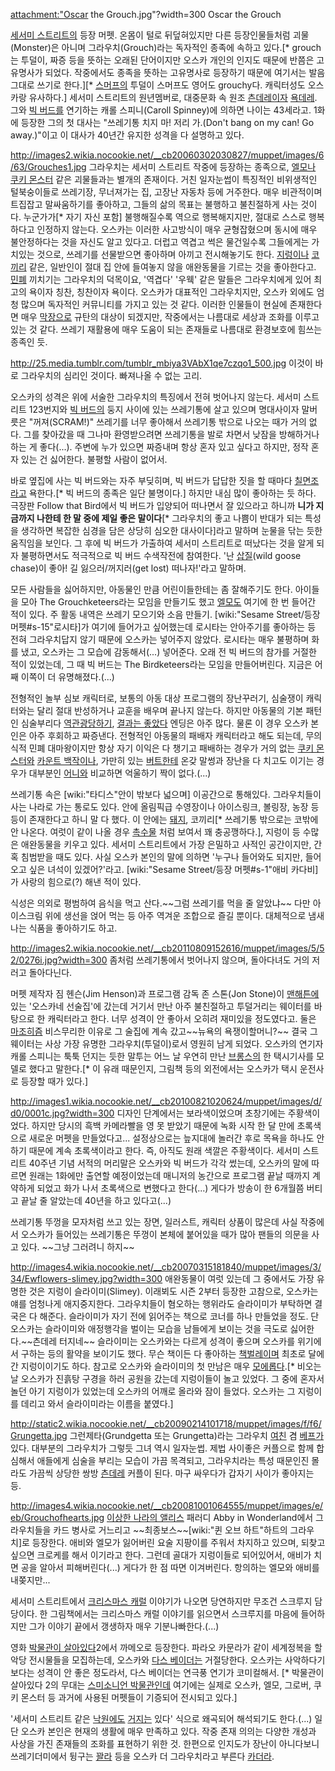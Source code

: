 attachment:"Oscar the Grouch.jpg"?width=300
Oscar the Grouch

[[세서미 스트리트]]의 등장 머펫. 온몸이 털로 뒤덮혀있지만 다른 등장인물들처럼 괴물(Monster)은 아니며 그라우치(Grouch)라는 독자적인 종족에 속하고 있다.[* grouch는 투덜이, 짜증 등을 뜻하는 오래된 단어이지만 오스카 개인의 인지도 때문에 반쯤은 고유명사가 되었다. 작중에서도 종족을 뜻하는 고유명사로 등장하기 때문에 여기서는 발음 그대로 쓰기로 한다.][* [[스머프]]의 투덜이 스머프도 영어도 grouchy다. 캐릭터성도 오스카랑 유사하다.] 세서미 스트리트의 원년멤버로, 대중문화 속 원조 [[츤데레]]이자 [[욕데레]]. 그와 [[빅 버드]]를 연기하는 캐롤 스피니(Caroll Spinney)에 의하면 나이는 43세라고. 1화에 등장한 그의 첫 대사는 "쓰레기통 치지 마! 저리 가.(Don't bang on my can! Go away.)"이고 이 대사가 40년간 유지한 성격을 다 설명하고 있다.

http://images2.wikia.nocookie.net/__cb20060302030827/muppet/images/6/63/Grouches1.jpg
그라우치는 세서미 스트리트 작중에 등장하는 종족으로, [[엘모]]나 [[쿠키 몬스터]] 같은 괴물들과는 별개의 존재이다. 거친 일자눈썹이 특징적인 비위생적인 털북숭이들로 쓰레기장, 무너져가는 집, 고장난 자동차 등에 거주한다. 매우 비관적이며 트집잡고 말싸움하기를 좋아하고, 그들의 삶의 목표는 불행하고 불친절하게 사는 것이다. 누군가가[* 자기 자신 포함] 불행해질수록 역으로 행복해지지만, 절대로 스스로 행복하다고 인정하지 않는다. 오스카는 이러한 사고방식이 매우 균형잡혔으며 동시에 매우 불안정하다는 것을 자신도 알고 있다고. 더럽고 역겹고 썩은 물건일수록 그들에게는 가치있는 것으로, 쓰레기를 선물받으면 좋아하며 아끼고 전시해놓기도 한다. [[지렁이]]나 [[코끼리]] 같은, 일반인이 절대 집 안에 들여놓지 않을 애완동물을 기르는 것을 좋아한다고. [[민폐]] 끼치기는 그라우치의 덕목이요, '역겹다' '우웩' 같은 말들은 그라우치에게 있어 최고의 욕이자 칭찬, 칭찬이자 욕이다. 오스카가 대표적인 그라우치지만, 오스카 외에도 엄청 많으며 독자적인 커뮤니티를 가지고 있는 것 같다. 이러한 인물들이 현실에 존재한다면 매우 [[막장]]으로 규탄의 대상이 되겠지만, 작중에서는 나름대로 세상과 조화를 이루고 있는 것 같다. 쓰레기 재활용에 매우 도움이 되는 존재들로 나름대로 환경보호에 힘쓰는 종족인 듯.

http://25.media.tumblr.com/tumblr_mbiya3VAbX1qe7czqo1_500.jpg
이것이 바로 그라우치의 심리인 것이다. 빠져나올 수 없는 고리.

오스카의 성격은 위에 서술한 그라우치의 특징에서 전혀 벗어나지 않는다. 세서미 스트리트 123번지와 [[빅 버드]]의 둥지 사이에 있는 쓰레기통에 살고 있으며 명대사이자 말버릇은 "꺼져(SCRAM!)" 쓰레기를 너무 좋아해서 쓰레기통 밖으로 나오는 때가 거의 없다. 그를 찾아갔을 때 그나마 환영받으려면 쓰레기통을 발로 차면서 낮잠을 방해하거나 하는 게 좋다(...). 주변에 누가 있으면 짜증내며 항상 혼자 있고 싶다고 하지만, 정작 혼자 있는 건 싫어한다. 불평할 사람이 없어서.

바로 옆집에 사는 빅 버드와는 자주 부딪히며, 빅 버드가 답답한 짓을 할 때마다 [[칠면조]]라고 욕한다.[* 빅 버드의 종족은 일단 불명이다.] 하지만 내심 많이 좋아하는 듯 하다. 극장판 Follow that Bird에서 빅 버드가 입양되어 떠나면서 잘 있으라고 하니까 '''니가 지금까지 나한테 한 말 중에 제일 좋은 말이다'''[* 그라우치의 좋고 나쁨이 반대가 되는 특성을 생각하면 복잡한 심경을 담은 상당히 심오한 대사이다]라고 말하며 눈물을 닦는 듯한 움직임을 보인다. 그 후에 빅 버드가 가출하여 세서미 스트리트로 떠났다는 것을 알게 되자 불평하면서도 적극적으로 빅 버드 수색작전에 참여한다. '난 [[삽질]](wild goose chase)이 좋아! 길 잃으러/꺼지러(get lost) 떠나자!'라고 말하며.

모든 사람들을 싫어하지만, 아동물인 만큼 어린이들한테는 좀 잘해주기도 한다. 아이들을 모아 The Grouchketeers라는 모임을 만들기도 했고 [[엘모]]도 여기에 한 번 들어간 적이 있다. 주 활동 내역은 쓰레기 모으기와 소음 만들기. [wiki:"Sesame Street/등장 머펫#s-15"로시타]가 여기에 들어가고 싶어했는데 로시타는 안아주기를 좋아하는 등 전혀 그라우치답지 않기 때문에 오스카는 넣어주지 않았다. 로시타는 매우 불평하며 화를 냈고, 오스카는 그 모습에 감동해서(...) 넣어준다. 오래 전 빅 버드의 참가를 거절한 적이 있었는데, 그 때 빅 버드는 The Birdketeers라는 모임을 만들어버린다. 지금은 어째 이쪽이 더 유명해졌다.(...)

전형적인 놀부 심보 캐릭터로, 보통의 아동 대상 프로그램의 장난꾸러기, 심술쟁이 캐릭터와는 달리 절대 반성하거나 교훈을 배우며 끝나지 않는다. 하지만 아동물의 기본 패턴인 심술부리다 [[역관광]]당하기, [[결과는 좋았다]] 엔딩은 아주 많다. 물론 이 경우 오스카 본인은 아주 후회하고 짜증낸다. 전형적인 아동물의 패배자 캐릭터라고 해도 되는데, 무의식적 민폐 대마왕이지만 항상 자기 이익은 다 챙기고 패배하는 경우가 거의 없는 [[쿠키 몬스터]]와 [[카운트 백작]]이나, 가만히 있는 [[버트]]한테 온갖 말썽과 장난을 다 치고도 이기는 경우가 대부분인 [[어니]]와 비교하면 억울하기 짝이 없다.(...)

쓰레기통 속은 [wiki:"타디스"안이 밖보다 넓으며] 이공간으로 통해있다. 그라우치들이 사는 나라로 가는 통로도 있다. 안에 올림픽급 수영장이나 아이스링크, 볼링장, 농장 등등이 존재한다고 하니 말 다 했다. 이 안에는 [[돼지]], 코끼리[* 쓰레기통 밖으로는 코밖에 안 나온다. 여럿이 같이 나올 경우 [[촉수물]] 처럼 보여서 꽤 충공깽하다.], 지렁이 등 수많은 애완동물을 키우고 있다. 세서미 스트리트에서 가장 은밀하고 사적인 공간이지만, 간혹 침범받을 때도 있다. 사실 오스카 본인의 말에 의하면 '누구나 들어와도 되지만, 들어오고 싶은 녀석이 있겠어?'라고. [wiki:"Sesame Street/등장 머펫#s-1"애비 카다비]가 사랑의 힘으로(?) 해낸 적이 있다.

식성은 의외로 평범하여 음식을 먹고 산다.~~그럼 쓰레기를 먹을 줄 알았냐~~ 다만 아이스크림 위에 생선을 얹어 먹는 등 아주 역겨운 조합으로 즐길 뿐이다. 대체적으로 냄새나는 식품을 좋아하기도 하고.

http://images2.wikia.nocookie.net/__cb20110809152616/muppet/images/5/52/0276i.jpg?width=300
좀처럼 쓰레기통에서 벗어나지 않으며, 돌아다녀도 거의 저러고 돌아다닌다.

머펫 제작자 짐 헨슨(Jim Henson)과 프로그램 감독 존 스톤(Jon Stone)이 [[맨해튼]]에 있는 '오스카네 선술집'에 갔는데 거기서 만난 아주 불친절하고 투덜거리는 웨이터를 바탕으로 한 캐릭터라고 한다. 너무 성격이 안 좋아서 오히려 재미있을 정도였다고. 둘은 [[마조히즘]] 비스무리한 이유로 그 술집에 계속 갔고~~뉴욕의 욕쟁이할머니?~~ 결국 그 웨이터는 사상 가장 유명한 그라우치(투덜이)로서 영원히 남게 되었다. 오스카의 연기자 캐롤 스피니는 툭툭 던지는 듯한 말투는 어느 날 우연히 만난 [[브롱스]]의 한 택시기사를 모델로 했다고 말한다.[* 이 유래 때문인지, 그림책 등의 외전에서는 오스카가 택시 운전사로 등장할 때가 있다.]

http://images1.wikia.nocookie.net/__cb20100821020624/muppet/images/d/d0/0001c.jpg?width=300
디자인 단계에서는 보라색이었으며 초창기에는 주황색이었다. 하지만 당시의 흑백 카메라빨을 영 못 받았기 때문에 녹화 시작 한 달 만에 초록색으로 새로운 머펫을 만들었다고... 설정상으로는 늪지대에 놀러간 후로 목욕을 하나도 안 하기 때문에 계속 초록색이라고 한다. 즉, 아직도 원래 색깔은 주황색이다. 세서미 스트리트 40주년 기념 서적의 머리말은 오스카와 빅 버드가 각각 썼는데, 오스카의 말에 따르면 원래는 1화에만 출연할 예정이었는데 매니저의 농간으로 프로그램 끝날 때까지 계약하게 되었고 화가 나서 초록색으로 변했다고 한다(...) 게다가 방송이 한 6개월쯤 버티고 끝날 줄 알았는데 40년을 하고 있다고(...)

쓰레기통 뚜껑을 모자처럼 쓰고 있는 장면, 일러스트, 캐릭터 상품이 많은데 사실 작중에서 오스카가 들어있는 쓰레기통은 뚜껑이 본체에 붙어있을 때가 많아 팬들의 의문을 사고 있다. ~~그냥 그러려니 하지~~

http://images4.wikia.nocookie.net/__cb20070315181840/muppet/images/3/34/Ewflowers-slimey.jpg?width=300
애완동물이 여럿 있는데 그 중에서도 가장 유명한 것은 지렁이 슬라이미(Slimey). 이래뵈도 시즌 2부터 등장한 고참으로, 오스카는 얘를 엄청나게 애지중지한다. 그라우치들이 혐오하는 행위라도 슬라이미가 부탁하면 결국은 다 해준다. 슬라이미가 자기 전에 읽어주는 책으로 코너를 하나 만들었을 정도. 단 오스카는 슬라이미와 애정행각을 벌이는 모습을 남들에게 보이는 것을 극도로 싫어한다.~~츤데레 터지네~~ 슬라이미는 오스카와는 다르게 성격이 좋으며 오스카를 위기에서 구하는 등의 활약을 보이기도 했다. 무슨 책이든 다 좋아하는 [[책벌레]]이며 최초로 달에 간 지렁이이기도 하다. 참고로 오스카와 슬라이미의 첫 만남은 매우 [[모에]]롭다.[* 비오는 날 오스카가 진흙탕 구경을 하러 공원을 갔는데 지렁이들이 놀고 있었다. 그 중에 혼자서 놀던 아기 지렁이가 있었는데 오스카의 어깨로 올라와 잠이 들었다. 오스카는 그 지렁이를 데리고 와서 슬라이미라는 이름을 붙였다.]

http://static2.wikia.nocookie.net/__cb20090214101718/muppet/images/f/f6/Grungetta.jpg
그런제타(Grundgetta 또는 Grungetta)라는 그라우치 [[여친]] 겸 [[베프]]가 있다. 대부분의 그라우치가 그렇듯 그녀 역시 일자눈썹. 제법 사이좋은 커플으로 함께 합심해서 애들에게 심술을 부리는 모습이 가끔 목격되고, 그라우치라는 특성 때문인진 몰라도 가끔씩 상당한 쌍방 [[츤데레]] 커플이 된다. 마구 싸우다가 갑자기 사이가 좋아지는 등.

http://images4.wikia.nocookie.net/__cb20081001064555/muppet/images/e/eb/Grouchofhearts.jpg
[[이상한 나라의 앨리스]] 패러디 Abby in Wonderland에서 그라우치들을 카드 병사로 거느리고 ~~최종보스~~[wiki:"퀸 오브 하트"하트의 그라우치]로 등장한다. 애비와 엘모가 잃어버린 요술 지팡이를 주워서 차지하고 있으며, 되찾고 싶으면 크로케를 해서 이기라고 한다. 그런데 골대가 지렁이들로 되어있어서, 애비가 치면 공을 알아서 피해버린다(...) 게다가 한 점 따면 이겨버린다. 항의하는 엘모와 애비를 내쫒지만... 

세서미 스트리트에서 [[크리스마스 캐럴]] 이야기가 나오면 당연하지만 무조건 스크루지 담당이다. 한 그림책에서는 크리스마스 캐럴 이야기를 읽으면서 스크루지를 마음에 들어하지만 그가 이야기 끝에서 갱생하자 매우 기분나빠한다.(...)

영화 [[박물관이 살아있다]]2에서 까메오로 등장한다. 파라오 카문라가 같이 세계정복을 할 악당 전시물들을 모집하는데, 오스카와 [[다스 베이더]]는 거절당한다. 오스카는 사악하다기보다는 성격이 안 좋은 정도라서, 다스 베이더는 연극풍 연기가 코미컬해서. [* 박물관이 살아있다 2의 무대는 [[스미소니언 박물관]]인데 여기에는 실제로 오스카, 엘모, 그로버, 쿠키 몬스터 등 과거에 사용된 머펫들이 기증되어 전시되고 있다.]

'세서미 스트리트 같은 [[낙원]]에도 [[거지]]는 있다' 식으로 왜곡되어 해석되기도 한다.(...) 일단 오스카 본인은 현재의 생활에 매우 만족하고 있다. 작중 존재 의의는 다양한 개성과 사상을 가진 존재들의 조화를 표현하기 위한 것. 한편으로 인지도가 장난이 아니다보니 쓰레기더미에서 뒹구는 [[꽐라]] 등을 오스카 더 그라우치라고 부른다 [[카더라]].
